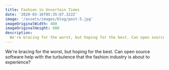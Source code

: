 ```yaml
---
title: Fashion in Uncertain Times
date: '2020-03-16T05:35:07.322Z'
image: '/assets/images/blog/post-5.jpg'
imageOriginalWidth: 400
imageOriginalHeight: 600
description:
  We're bracing for the worst, but hoping for the best. Can open source software help with the turbulence that the fashion industry is about to experience?
---
```


We're bracing for the worst, but hoping for the best. Can open source software help with the turbulence that the fashion industry is about to experience?
